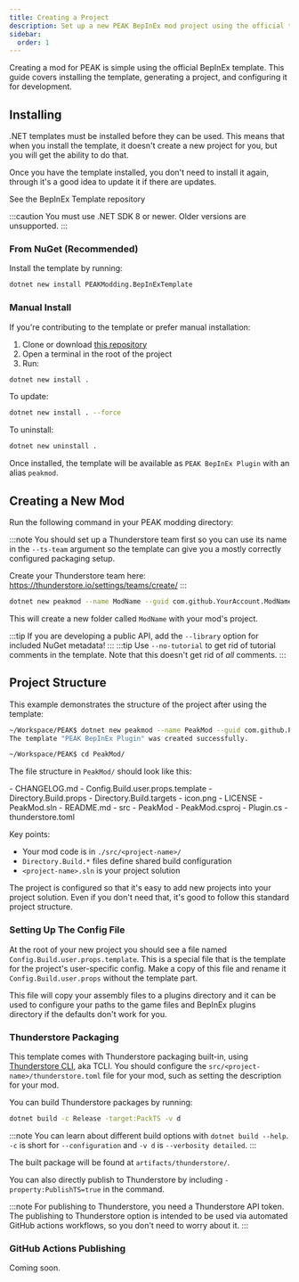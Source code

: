 ```yaml
---
title: Creating a Project
description: Set up a new PEAK BepInEx mod project using the official template.
sidebar:
  order: 1
---
```



Creating a mod for PEAK is simple using the official BepInEx template. This guide covers installing the template, generating a project, and configuring it for development.

## Installing

.NET templates must be installed before they can be used. This means that when you install the template, it doesn't create a new project for you, but you will get the ability to do that.

Once you have the template installed, you don't need to install it again, through it's a good idea to update it if there are updates.

<LinkButton href="https://github.com/PEAKModding/BepInExTemplate" variant="minimal" icon="external">
  See the BepInEx Template repository
</LinkButton>

:::caution
You must use .NET SDK 8 or newer. Older versions are unsupported.
:::

### From NuGet (Recommended)


Install the template by running:

```bash
dotnet new install PEAKModding.BepInExTemplate
```

### Manual Install

If you're contributing to the template or prefer manual installation:

1. Clone or download [this repository](<https://github.com/PEAKModding/BepInExTemplate>)
2. Open a terminal in the root of the project
3. Run:

```bash
dotnet new install .
```

To update:

```bash
dotnet new install . --force
```

To uninstall:

```bash
dotnet new uninstall .
```

Once installed, the template will be available as `PEAK BepInEx Plugin` with an alias `peakmod`.

## Creating a New Mod

Run the following command in your PEAK modding directory:

:::note
You should set up a Thunderstore team first so you can use its name in the `--ts-team` argument so the template can give you a mostly correctly configured packaging setup.

Create your Thunderstore team here: https://thunderstore.io/settings/teams/create/
:::

```bash
dotnet new peakmod --name ModName --guid com.github.YourAccount.ModName --ts-team YourThunderstoreTeam
```

This will create a new folder called `ModName` with your mod's project.

:::tip
If you are developing a public API, add the `--library` option for included NuGet metadata!
:::
:::tip
Use `--no-tutorial` to get rid of tutorial comments in the template. Note that this doesn't get rid of *all* comments.
:::

## Project Structure

This example demonstrates the structure of the project after using the template:

```bash
~/Workspace/PEAK$ dotnet new peakmod --name PeakMod --guid com.github.PEAKModding --ts-team PEAKModding
The template "PEAK BepInEx Plugin" was created successfully.

~/Workspace/PEAK$ cd PeakMod/
```

The file structure in `PeakMod/` should look like this:

<FileTree>
- CHANGELOG.md
- Config.Build.user.props.template
- Directory.Build.props
- Directory.Build.targets
- icon.png
- LICENSE
- PeakMod.sln
- README.md
- src
  - PeakMod
    - PeakMod.csproj
    - Plugin.cs
    - thunderstore.toml
</FileTree>

Key points:

- Your mod code is in `./src/<project-name>/`
- `Directory.Build.*` files define shared build configuration
- `<project-name>.sln` is your project solution

The project is configured so that it's easy to add new projects into your project solution. Even if you don't need that, it's good to follow this standard project structure.

### Setting Up The Config File

At the root of your new project you should see a file named `Config.Build.user.props.template`. This is a special file that is the template for the project's user-specific config. Make a copy of this file and rename it `Config.Build.user.props` without the template part.

This file will copy your assembly files to a plugins directory and it can be used to configure your paths to the game files and BepInEx plugins directory if the defaults don't work for you.

### Thunderstore Packaging

This template comes with Thunderstore packaging built-in, using [Thunderstore CLI](<https://github.com/thunderstore-io/thunderstore-cli>), aka TCLI. You should configure the `src/<project-name>/thunderstore.toml` file for your mod, such as setting the description for your mod.

You can build Thunderstore packages by running:

```sh
dotnet build -c Release -target:PackTS -v d
```

:::note
You can learn about different build options with `dotnet build --help`.  
`-c` is short for `--configuration` and `-v d` is `--verbosity detailed`.
:::

The built package will be found at `artifacts/thunderstore/`.

You can also directly publish to Thunderstore by including `-property:PublishTS=true` in the command.

:::note
For publishing to Thunderstore, you need a Thunderstore API token. The publishing to Thunderstore option is intended to be used via automated GitHub actions workflows, so you don't need to worry about it.
:::

### GitHub Actions Publishing

Coming soon.

<LinkCard
  title="Writing Code"
  href="/creating-a-mod/writing-code"
  description="Write your first lines of code in your new mod project"
/>

<LinkCard
  title="Publishing Your Mod"
  href="/creating-a-mod/packaging-and-publishing"
  description="Upload your mod for everyone to download!"
/>